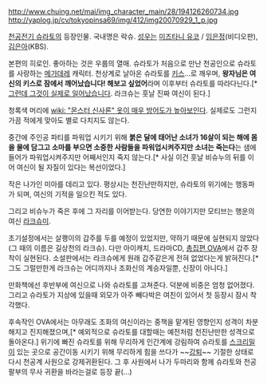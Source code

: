 http://www.chuing.net/mai/img_character_main/28/194126260734.jpg
http://yaplog.jp/cv/tokyopinsa69/img/412/img20070929_1_p.jpg

[[천공전기 슈라토]]의 등장인물. 국내명은 락슈.
[[성우]]는 [[미즈타니 유코]] / [[임은정]](비디오판), [[김은아]](KBS).

본편의 히로인. 좋아하는 것은 우룹의 열매. 슈라토가 처음으로 만난 천공인으로 슈라토를 사랑하는 [[메가데레]] 캐릭터. 천상계로 날아온 슈라토를 [[키스]]...로 깨우며, '''왕자님은 여신의 키스로 잠에서 깨어났습니다! 해보고 싶었어'''라며 이후부터 슈라토를 따라다닌다.[* [[그런데 그것이 실제로 일어났습니다]]. 라크슈는 훗날 진짜 여신이 된다.]

청록색 머리에 [[wiki: "몬스터 신사론" 옷이 매우 방어도가 높아보인다]]. 실제로도 그런지 가끔 적에게 맞아도 별로 다치지도 않는다.

중간에 주인공 파티를 파워업 시키기 위해 '''붉은 달에 태어난 소녀가 16살이 되는 해에 몸을 물에 담그고 소마를 부으면 소중한 사람들을 파워업시켜주지만 소녀는 죽는다'''는 샘에 들어가 파워업시켜주지만 어째서인지 죽지 않는다.[* 사실 이건 훗날 비슈누의 뒤를 이어 여신이 될 자질이 있다는 복선이었다.]

작은 나가인 미아를 데리고 있다. 평상시는 천진난만하지만, 슈라토의 위기에는 행동파가 되며, 여신의 기적을 일으킨 적도 있다. 

그리고 비슈누가 죽은 후에 그 자리를 이어받는다. 당연한 이야기지만 모티브는 행운의 여신 [[라크슈미]].

초기설정에서는 살쾡이의 갑주를 두를 예정이 있었지만, 약하기 때문에 실현되지 않았다(그 때의 이름은 길상천의 라크슈). 다만 아이캐치, 드라마CD, [http://youtu.be/KONkRoUzVg0?t=26m53s 총집편 OVA]에서 갑주 장착이 실현된다. 소설판에서는 라크슈에게 원래 갑주같은게 전혀 없었다는게 밝혀진다.[* 그도 그럴만한게 라크슈는 어디까지나 조화신의 계승자일뿐, 신장이 아니다.]

만화책에선 후반부에 여신으로 나와 슈라토를 고쳐준다. 덕분에 비중은 엄청 없어졌다. 그리고 슈라토가 지상에 있을때 외모가 아주 빼다박은 여친이 있어서 첫 등장시 잠시 착각했다.

후속작인 OVA에서는 아무래도 조화의 여신이라는 중책을 맡게된 영향인지 성격이 차분해지고 진지해졌으며,[* 예외적으로 슈라토를 대할때는 예전처럼 천진난만한 성격으로 돌아온다.] 위기에 빠진 슈라토를 위해 무리하게 인간계에 강림하여 슈라토를 [[스크리밀]]이 있는 곳으로 공간이동 시키기 위해 무리하게 힘을 쓰다가 ~~[[강퇴]]~~ 기절한 상태로 다시 천공계 사원으로 강제귀환된다. 그 후 사원에서 나가 두마리와 함께 슈라토와 천공팔부의 무사 귀환을 바라는걸로 등장 끝(...)
